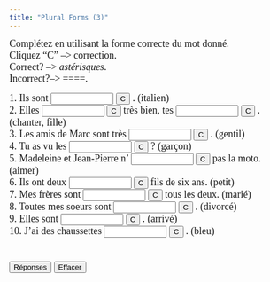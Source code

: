 ```yaml
---
title: "Plural Forms (3)"
---
```

<p align=left><font face="Garamond" size="4">Complétez en utilisant la forme 
        correcte du mot donné. <br>
        Cliquez "C" --&gt; correction.<br>
        Correct? --&gt; *astérisques*. <br>
        Incorrect?--&gt; ====.</font><font face="Garamond" size="4"><br>
        </font> </p>

<form action="" method=post>
              <font face="Garamond" size="4"> 1. Ils sont 
              <input size=11 name=item1>
              <input onClick="dasher(form.item1, 'italiens')" type=button value=C name=Button>
              . (italien)<br>
              2. Elles 
              <input size=11 name=item2>
              <input onClick="dasher(form.item2, 'chantent')" type=button value=C name=Button>
              très bien, tes 
              <input size=11 name=item3>
              <input onClick="dasher(form.item3, 'filles')" type=button value=C name=Button>
              . (chanter, fille)<br>
              3. Les amis de Marc sont très 
              <input size=11 
name=item4>
              <input onClick="dasher(form.item4, 'gentils')" type=button value=C name=Button>
              . (gentil)<br>
              4. Tu as vu les 
              <input size=11 name=item5>
              <input onClick="dasher(form.item5, 'garçons')" type=button value=C name=Button>
              ? (garçon)<br>
              5. Madeleine et Jean-Pierre n' 
              <input size=11 name=item6>
              <input onClick="dasher(form.item6, 'aiment')" type=button value=C name=Button>
              pas la moto. (aimer)<br>
              6. Ils ont deux 
              <input size=11 name=item7>
              <input onClick="dasher(form.item7, 'petits')" type=button value=C name=Button>
              fils de six ans. (petit)<br>
              7. Mes frères sont 
              <input size=11 name=item8>
              <input onClick="dasher(form.item8, 'mariés')" type=button value=C name=Button>
              tous les deux. (marié)<br>
              8. Toutes mes soeurs sont 
              <input size=11 
      name=item9>
              <input onClick="dasher(form.item9, 'divorcées')" type=button value=C name=Button>
              . (divorcé)<br>
              9. Elles sont 
              <input size=11 name=item10>
              <input onClick="dasher(form.item10, 'arrivées')" type=button value=C name=Button>
              . (arrivé)<br>
              10. J'ai des chaussettes 
              <input size=11 name=item11>
              <input onClick="dasher(form.item11, 'bleues')" type=button value=C name=Button>
              . (bleu) <br>
              <br>
              <br>
              <input onClick="form.item1.value='italiens';form.item2.value='chantent';form.item3.value='filles';form.item4.value='gentils';form.item5.value='garçons';form.item6.value='aiment';form.item7.value='petits';form.item8.value='mariés';form.item9.value='divorcées';form.item10.value='arrivées';form.item11.value='bleues';" type=button value="Réponses" name=Button>
              <input onClick="form.item1.value='';form.item2.value='';form.item3.value='';form.item4.value='';form.item5.value='';form.item6.value='';form.item7.value='';form.item8.value='';form.item9.value='';form.item10.value='';form.item11.value='';" type=button value="Effacer" name=Button>
              </font> 
            </form>

<SCRIPT Language="JavaScript">
//  This code is based on George Mitrevski's original CLOZE code.  
//  Dennie Hoopingarner modified it to provide more detailed feedback about the user's responses, 
//  in a manner similar to the Dasher program.
//  You are welcome to use and modify this code, but please give credit where credit is due. 
//  Dennie Hoopingarner, Michigan State University  hooping4@msu.edu
//  Content by: Alison Murray Levine, University of Virginia, alevine@virginia.edu, 
function dasher(Student, Correct) {
var studentAnswer = Student.value;
var correctAnswer = Correct;
result = ""
for (var c = 0; c< correctAnswer.length; c ++) {
	var CorrectX = correctAnswer.charAt(c);
	var StudentX = studentAnswer.charAt(c);
	if (CorrectX == StudentX) {
	result = result + CorrectX;
	}
	else {
	result = result +  "=";
	}
}
Student.value = result;
    if (studentAnswer == correctAnswer){
    Student.value = "*" + studentAnswer + "*";
    }
}

<!-- done hiding --></SCRIPT>
